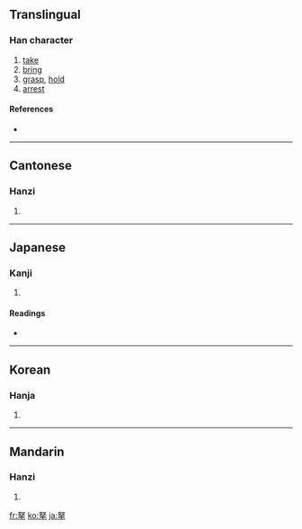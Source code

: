 {{also|拏}}
==Translingual==

===Han character===
{{Han char|rn=64|rad=手|as=05|sn=9|four=4750<sub>2</sub>|canj=女水手 (VEQ)}}

# [[take]]
# [[bring]]
# [[grasp]], [[hold]]
# [[arrest]]

====References====
* {{Han ref|kx=0425.090|dkj=11954|dj=0773.140|hdz=31847.070|uh=62CF|ud=25295|bh=CED4|bd=52948}}

----

==Cantonese==

===Hanzi===
{{yue-hanzi|jyut=|y=na4}}

# {{defn|Cantonese}}

----

==Japanese==

===Kanji===
{{ja-kanji|grade=|rs=手05}}

# {{defn|Japanese}}

====Readings====
* {{ja-readings|on=[[だ]] (da), [[な]] (na)|kun=[[ひく]] (hiku)}}

----

==Korean==

===Hanja===
{{ko-hanja|hangeul=나|eumhun=|rv=na|mr=na|y=na}}

# {{defn|Korean}}

----

==Mandarin==

===Hanzi===
{{cmn-hanzi|pin=[[ná]] ([[na2]])|wg=na<sup>2</sup>}}

# {{defn|Mandarin}}

[[fr:拏]]
[[ko:拏]]
[[ja:拏]]
